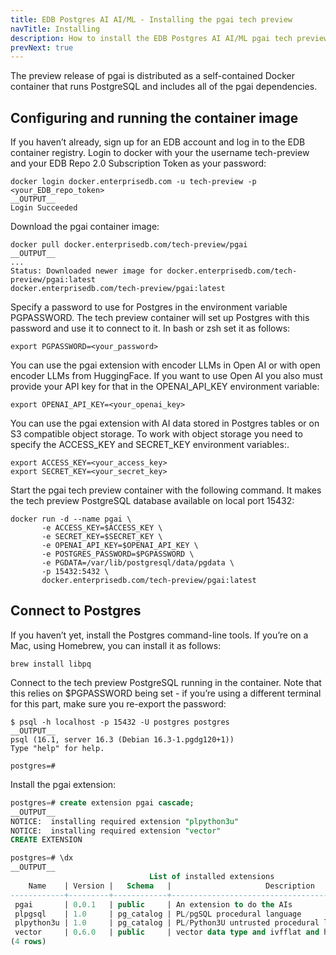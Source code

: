 ```yaml
---
title: EDB Postgres AI AI/ML - Installing the pgai tech preview
navTitle: Installing
description: How to install the EDB Postgres AI AI/ML pgai tech preview and run the container image.
prevNext: true
---
```


The preview release of pgai is distributed as a self-contained Docker container that runs PostgreSQL and includes all of the pgai dependencies.

## Configuring and running the container image

If you haven’t already, sign up for an EDB account and log in to the EDB container registry.
Login to docker with your the username tech-preview and your EDB Repo 2.0 Subscription Token as your password:

```
docker login docker.enterprisedb.com -u tech-preview -p <your_EDB_repo_token>
__OUTPUT__
Login Succeeded
```

Download the pgai container image:

```
docker pull docker.enterprisedb.com/tech-preview/pgai
__OUTPUT__
...
Status: Downloaded newer image for docker.enterprisedb.com/tech-preview/pgai:latest
docker.enterprisedb.com/tech-preview/pgai:latest
```

Specify a password to use for Postgres in the environment variable PGPASSWORD. The tech preview container will set up Postgres with this password and use it to connect to it. In bash or zsh set it as follows:

```
export PGPASSWORD=<your_password>
```

You can use the pgai extension with encoder LLMs in Open AI or with open encoder LLMs from HuggingFace. If you want to use Open AI you also must provide your API key for that in the OPENAI_API_KEY environment variable:

```
export OPENAI_API_KEY=<your_openai_key>
```

You can use the pgai extension with AI data stored in Postgres tables or on S3 compatible object storage. To work with object storage you need to specify the ACCESS_KEY and SECRET_KEY environment variables:.

```
export ACCESS_KEY=<your_access_key>
export SECRET_KEY=<your_secret_key>
```

Start the pgai tech preview container with the following command. It makes the tech preview PostgreSQL database available on local port 15432:

```
docker run -d --name pgai \
       -e ACCESS_KEY=$ACCESS_KEY \
       -e SECRET_KEY=$SECRET_KEY \
       -e OPENAI_API_KEY=$OPENAI_API_KEY \
       -e POSTGRES_PASSWORD=$PGPASSWORD \
       -e PGDATA=/var/lib/postgresql/data/pgdata \
       -p 15432:5432 \
       docker.enterprisedb.com/tech-preview/pgai:latest
```


## Connect to Postgres

If you haven’t yet, install the Postgres command-line tools. If you’re on a Mac, using Homebrew, you can install it as follows:

```
brew install libpq
```

Connect to the tech preview PostgreSQL running in the container. Note that this relies on $PGPASSWORD being set - if you’re using a different terminal for this part, make sure you re-export the password:

```
$ psql -h localhost -p 15432 -U postgres postgres
__OUTPUT__
psql (16.1, server 16.3 (Debian 16.3-1.pgdg120+1))
Type "help" for help.

postgres=#
```


Install the pgai extension:

```sql
postgres=# create extension pgai cascade;
__OUTPUT__
NOTICE:  installing required extension "plpython3u"
NOTICE:  installing required extension "vector"
CREATE EXTENSION
```

```sql
postgres=# \dx
__OUTPUT__
                               List of installed extensions
    Name    | Version |   Schema   |                     Description
------------+---------+------------+------------------------------------------------------
 pgai       | 0.0.1   | public     | An extension to do the AIs
 plpgsql    | 1.0     | pg_catalog | PL/pgSQL procedural language
 plpython3u | 1.0     | pg_catalog | PL/Python3U untrusted procedural language
 vector     | 0.6.0   | public     | vector data type and ivfflat and hnsw access methods
(4 rows)
```
